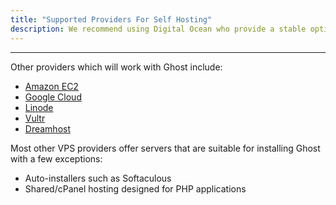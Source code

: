 ```yaml
---
title: "Supported Providers For Self Hosting"
description: We recommend using Digital Ocean who provide a stable option on which Ghost can be installed and have a very active community and an official [**Ghost One-Click Application**](https://marketplace.digitalocean.com/apps/ghost).
---
```


***

Other providers which will work with Ghost include:

* [Amazon EC2](http://aws.amazon.com/ec2/)
* [Google Cloud](https://cloud.google.com/compute/)
* [Linode](https://www.linode.com/)
* [Vultr](https://www.vultr.com/)
* [Dreamhost](http://www.dreamhost.com/servers/vps/)

Most other VPS providers offer servers that are suitable for installing Ghost with a few exceptions:

* Auto-installers such as Softaculous
* Shared/cPanel hosting designed for PHP applications
